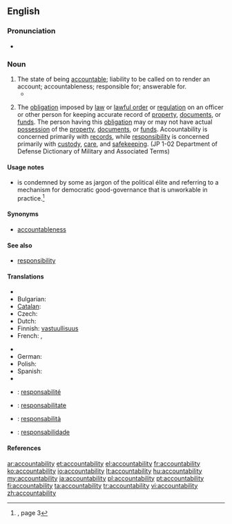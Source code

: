 ==English==
{{wikipedia}}

===Pronunciation===
* {{audio|En-ca-accountabilability.ogg|Audio (CA)}}

===Noun===
{{en-noun|-|accountabilities}}

# The state of being [[accountable]]; liability to be called on to render an account; accountableness; responsible for; answerable for.
#* {{quote-book|passage=The United States stands at this time at the pinnacle of world power. It is a solemn moment for the American Democracy. For with primacy in power is also joined an awe-inspiring '''accountability''' to the future.|title=[[S:Sinews of Peace|Sinews of Peace]]|author=Winston Churchill|year=1946}}
# {{military}} The [[obligation]] imposed by [[law]] or [[lawful order]] or [[regulation]] on an officer or other person for keeping accurate record of [[property]], [[documents]], or [[funds]]. The person having this [[obligation]] may or may not have actual [[possession]] of the [[property]], [[documents]], or [[funds]]. Accountability is concerned primarily with [[records]], while [[responsibility]] is concerned primarily with [[custody]], [[care]], and [[safekeeping]]. (JP 1-02 Department of Defense Dictionary of Military and Associated Terms)

====Usage notes====
*{{term||Accountability}} is condemned by some as jargon of the political élite and referring to a mechanism for democratic good-governance that is unworkable in practice.<ref name="SLE-usage">{{R:She Literally Exploded}}, page 3</ref>

====Synonyms====
* [[accountableness]]

====See also====
* [[responsibility]]

====Translations====
{{trans-top|state of being accountable}}
* {{trreq|Armenian}}
* Bulgarian: {{t|bg|отговорност}}
* [[Catalan]]: {{t|ca|responsabilitat|f}}
* Czech: {{t-|cs|odpovědnost|f}}
* Dutch: {{t|nl|verantwoordelijkheid|n}}
* Finnish: [[vastuullisuus]]
* French: {{t|fr|engagement responsable|m}}, {{t|fr|responsabilité|f}}
{{trans-mid}}
* {{trreq|Georgian}}
* German: {{t-|de|Verantwortlichkeit|f}}
* Polish: {{t|pl|rozliczanie|n}}
* Spanish: {{t+|es|responsabilidad|f}}
* {{trreq|Turkish}}
{{trans-bottom}}

{{trans-top|(military)}}
{{trans-mid}}
{{trans-bottom}}

{{checktrans-top}}
* {{ttbc|fr}}: [[responsabilité]] {{f}}
* {{ttbc|ia}}: [[responsabilitate]]
{{trans-mid}}
* {{ttbc|it}}: [[responsabilità]] {{f}}
* {{ttbc|pt}}: [[responsabilidade]] {{f}}
{{trans-bottom}}

====References====
<references/>

[[ar:accountability]]
[[et:accountability]]
[[el:accountability]]
[[fr:accountability]]
[[ko:accountability]]
[[io:accountability]]
[[lt:accountability]]
[[hu:accountability]]
[[my:accountability]]
[[ja:accountability]]
[[pl:accountability]]
[[pt:accountability]]
[[fi:accountability]]
[[ta:accountability]]
[[tr:accountability]]
[[vi:accountability]]
[[zh:accountability]]